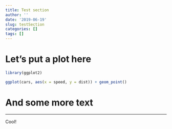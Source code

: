```yaml
---
title: Test section
author: ''
date: '2019-06-19'
slug: testSection
categories: []
tags: []
---
```


# Let's put a plot here

```r
library(ggplot2)

ggplot(cars, aes(x = speed, y = dist)) + geom_point()
```

# And some more text

----------

Cool! 